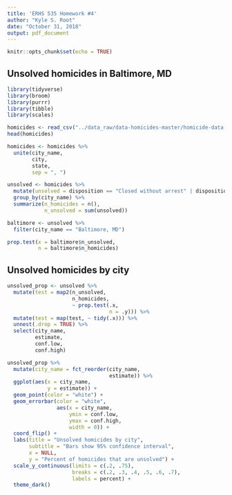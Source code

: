 ```yaml
---
title: 'ERHS 535 Homework #4'
author: "Kyle S. Root"
date: "October 31, 2018"
output: pdf_document
---
```


```r
knitr::opts_chunk$set(echo = TRUE)
```

## Unsolved homicides in Baltimore, MD

```r
library(tidyverse)
library(broom)
library(purrr)
library(tibble)
library(scales)

homicides <- read_csv("../data_raw/data-homicides-master/homicide-data.csv")
head(homicides)

homicides <- homicides %>% 
  unite(city_name,
        city,
        state,
        sep = ", ")

unsolved <- homicides %>% 
  mutate(unsolved = disposition == "Closed without arrest" | disposition == "Open/No arrest") %>% 
  group_by(city_name) %>% 
  summarize(n_homicides = n(),
            n_unsolved = sum(unsolved))
```

```r
baltimore <- unsolved %>% 
  filter(city_name == "Baltimore, MD")

prop.test(x = baltimore$n_unsolved,
          n = baltimore$n_homicides)
```


## Unsolved homicides by city

```r
unsolved_prop <- unsolved %>% 
  mutate(test = map2(n_unsolved,
                     n_homicides,
                     ~ prop.test(.x,
                                 n = .y))) %>% 
  mutate(test = map(test, ~ tidy(.x))) %>% 
  unnest(.drop = TRUE) %>% 
  select(city_name,
         estimate,
         conf.low,
         conf.high)
```

```r
unsolved_prop %>% 
  mutate(city_name = fct_reorder(city_name,
                                 estimate)) %>% 
  ggplot(aes(x = city_name,
             y = estimate)) +
  geom_point(color = "white") +
  geom_errorbar(color = "white",
                aes(x = city_name,
                    ymin = conf.low,
                    ymax = conf.high,
                    width = 0)) +
  coord_flip() +
  labs(title = "Unsolved homicides by city",
       subtitle = "Bars show 95% confidence interval",
       x = NULL,
       y = "Percent of homicides that are unsolved") +
  scale_y_continuous(limits = c(.2, .75),
                     breaks = c(.2, .3, .4, .5, .6, .7),
                     labels = percent) +
  theme_dark()
```
